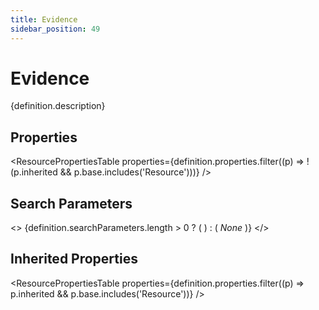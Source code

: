 ```yaml
---
title: Evidence
sidebar_position: 49
---
```



# Evidence

<p>{definition.description}</p>

## Properties

<ResourcePropertiesTable properties={definition.properties.filter((p) => !(p.inherited && p.base.includes('Resource')))} />

## Search Parameters

<>
  {definition.searchParameters.length > 0 ? (
    <SearchParamsTable searchParams={definition.searchParameters} />
  ) : (
    <em>None</em>
  )}
</>

## Inherited Properties

<ResourcePropertiesTable properties={definition.properties.filter((p) => p.inherited && p.base.includes('Resource'))} />


